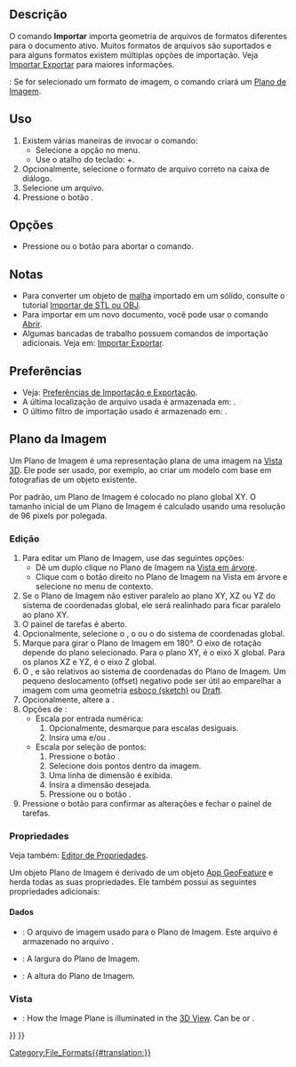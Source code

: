 <languages/>

{{Docnav
|[[Std_Revert/pt-br|Desfazer]]
|[[Std_Export/pt-br|Exportar]]
|[[Std_File_Menu/pt-br|Menu "Arquivo"]]
|IconL=Std_Revert.svg
|IconR=Std_Export.svg
|IconC=Freecad.svg
}}

<div class="mw-translate-fuzzy">
{{GuiCommand
|Name=Importar
|MenuLocation=Arquivo → Importar...
|Workbenches=Todas
|Shortcut={{KEY|Ctrl}}+{{KEY|I}}
|SeeAlso=[[Std_Open|Abrir]], [[Import_Export/pt-br|Importar Exportar]], [[Import_Export_Preferences|Preferências de Importação Exportação]]
}}
</div>

<span id="Description"></span>
== Descrição ==

O comando '''Importar''' importa geometria de arquivos de formatos diferentes para o documento ativo. Muitos formatos de arquivos são suportados e para alguns formatos existem múltiplas opções de importação. Veja [[Import_Export/pt-br|Importar Exportar]] para maiores informações.

{{Version/pt-br|0.21}}: Se for selecionado um formato de imagem, o comando criará um [[#Image_Plane/pt-br|Plano de Imagem]].

<span id="Usage"></span>
==Uso==

<div class="mw-translate-fuzzy">
# Existem várias maneiras de invocar o comando:
#* Selecione a opção {{MenuCommand|Arquivo → [[Image:Std_Import.svg|16px]] Importar...}} no menu.
#* Use o atalho do teclado: {{KEY|Ctrl}}+{{KEY|I}}.
# Opcionalmente, selecione o formato de arquivo correto na caixa de diálogo.
# Selecione um arquivo.
# Pressione o botão {{Button|Abrir}}.
</div>

<span id="Options"></span>
==Opções==

* Pressione {{KEY|Esc}} ou o botão {{Button|Cancelar}} para abortar o comando.

<span id="Notes"></span>
==Notas==

* Para converter um objeto de [[Mesh_Workbench/pt-br|malha]] importado em um sólido, consulte o tutorial [[Import_from_STL_or_OBJ/pt-br|Importar de STL ou OBJ]].
* Para importar em um novo documento, você pode usar o comando [[Std_Open/pt-br|Abrir]].
* Algumas bancadas de trabalho possuem comandos de importação adicionais. Veja em: [[Import_Export/pt-br|Importar Exportar]].

<span id="Preferences"></span>
==Preferências==

<div class="mw-translate-fuzzy">
* Veja: [[Import_Export_Preferences/pt-br|Preferências de Importação e Exportação]].
* A última localização de arquivo usada é armazenada em: {{MenuCommand|Ferramentas → Editar parâmetros... → BaseApp → Preferences → General → FileOpenSavePath}}.
* O último filtro de importação usado é armazenado em: {{MenuCommand|Ferramentas → Editar parâmetros... → BaseApp → Preferences → General → FileImportFilter}}.
</div>

<span id="Image_Plane"></span>
==Plano da Imagem==

Um Plano de Imagem é uma representação plana de uma imagem na [[3D_view/pt-br|Vista 3D]]. Ele pode ser usado, por exemplo, ao criar um modelo com base em fotografias de um objeto existente.

Por padrão, um Plano de Imagem é colocado no plano global XY. O tamanho inicial de um Plano de Imagem é calculado usando uma resolução de 96 pixels por polegada.

<span id="Edit"></span>
===Edição===

# Para editar um Plano de Imagem, use das seguintes opções:
#* Dê um duplo clique no Plano de Imagem na [[Tree_view/pt-br|Vista em árvore]].
#* Clique com o botão direito no Plano de Imagem na Vista em árvore e selecione {{MenuCommand|[[Image:Image-scaling.svg|16px]] Alterar imagem...}} no menu de contexto.
# Se o Plano de Imagem não estiver paralelo ao plano XY, XZ ou YZ do sistema de coordenadas global, ele será realinhado para ficar paralelo ao plano XY.
# O painel de tarefas {{MenuCommand|Configurações do plano de imagem}} é aberto.
# Opcionalmente, selecione o {{MenuCommand|Plano XY}}, o {{MenuCommand|Plano XZ}} ou o {{MenuCommand|Plano YZ}} do sistema de coordenadas global.
# Marque {{MenuCommand|Inverter direção}} para girar o Plano de Imagem em 180°. O eixo de rotação depende do plano selecionado. Para o plano XY, é o eixo X global. Para os planos XZ e YZ, é o eixo Z global.
# O {{MenuCommand|Offset}}, {{MenuCommand|Distância X}} e {{MenuCommand|Distância Y}} são relativos ao sistema de coordenadas do Plano de Imagem. Um pequeno deslocamento (offset) negativo pode ser útil ao emparelhar a imagem com uma geometria [[Sketcher_Workbench|esboço (sketch)]] ou [[Draft_Workbench|Draft]].
# Opcionalmente, altere a {{MenuCommand|Transparência}}.
# Opções de {{MenuCommand|Tamanho da imagem}}:
#* Escala por entrada numérica:
#*# Opcionalmente, desmarque {{MenuCommand|Manter proporção}} para escalas desiguais.
#*# Insira uma {{MenuCommand|Largura}} e/ou {{MenuCommand|Altura}}.
#* Escala por seleção de pontos:
#*# Pressione o botão {{Button|Calibrar}}.
#*# Selecione dois pontos dentro da imagem.
#*# Uma linha de dimensão é exibida.
#*# Insira a dimensão desejada.
#*# Pressione {{KEY|Enter}} ou o botão {{Button|Aplicar}}.
# Pressione o botão {{Button|OK}} para confirmar as alterações e fechar o painel de tarefas.

<span id="Properties"></span>
===Propriedades===

Veja também: [[Property_editor/pt-br|Editor de Propriedades]].

Um objeto Plano de Imagem é derivado de um objeto [[App_GeoFeature/pt-br|App GeoFeature]] e herda todas as suas propriedades. Ele também possui as seguintes propriedades adicionais:

<span id="Data"></span>
====Dados====

{{TitleProperty|Plano de Imagem}}

* {{PropertyData|Image File|FileIncluded}}: O arquivo de imagem usado para o Plano de Imagem. Este arquivo é armazenado no arquivo {{FileName|.FCStd}}.
* {{PropertyData|XSize|Length}}: A largura do Plano de Imagem.
* {{PropertyData|YSize|Length}}: A altura do Plano de Imagem.

<span id="View"></span>
===Vista===

{{TitleProperty|Object Style}}

* {{PropertyView|Lighting|Enumeration}}: How the Image Plane is illuminated in the [[3D_View|3D View]]. Can be {{value|Two side}} or {{value|One side}}.


{{Docnav
|[[Std_Revert|Revert]]
|[[Std_Export|Export]]
|[[Std_File_Menu|Std File Menu]]
|IconL=Std_Revert.svg
|IconR=Std_Export.svg
|IconC=Freecad.svg
}}

{{Std_Base_navi{{#translation:}}}}
{{Userdocnavi{{#translation:}}}}
[[Category:File_Formats{{#translation:}}]]